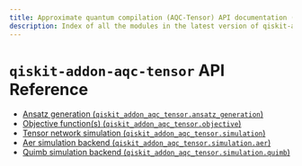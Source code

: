 ```yaml
---
title: Approximate quantum compilation (AQC-Tensor) API documentation (latest version)
description: Index of all the modules in the latest version of qiskit-addon-aqc-tensor.
---
```


<span id="qiskit-addon-aqc-tensor-api-reference" />

# `qiskit-addon-aqc-tensor` API Reference

*   [Ansatz generation (`qiskit_addon_aqc_tensor.ansatz_generation`)](ansatz-generation)
*   [Objective function(s) (`qiskit_addon_aqc_tensor.objective`)](objective)
*   [Tensor network simulation (`qiskit_addon_aqc_tensor.simulation`)](simulation)
*   [Aer simulation backend (`qiskit_addon_aqc_tensor.simulation.aer`)](simulation-aer)
*   [Quimb simulation backend (`qiskit_addon_aqc_tensor.simulation.quimb`)](simulation-quimb)

